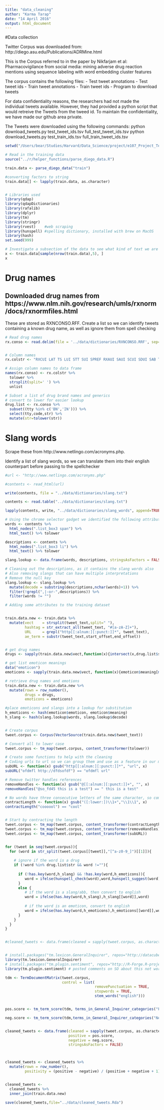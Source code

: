 ```yaml
---
title: "data_cleaning"
author: "Karma Tarap"
date: "14 April 2016"
output: html_document
---
```


#Data collection

Twitter Corpus was downloaded from: http://diego.asu.edu/Publications/ADRMine.html

This is the Corpus referred to in the paper by Nikfarjam et al: 
Pharmacovigilance from social media: mining adverse drug reaction mentions using sequence labeling with word embedding cluster features

The corpus contains the following files:
  - Test tweet annotations
  - Test tweet ids
  - Train tweet annotations
  - Train tweet ids
  - Program to download tweets
  
For data confidentiality reasons, the researchers had not made the individual tweets available. However, they had provided a python script that would retreive the Tweets from the tweed id. To maintain the confidentiality, we have made our github area private.

The Tweets were downloaded using the following commands:
  python download_tweets.py test_tweet_ids.tsv full_test_tweet_ids.tsv
  python download_tweets.py test_train_ids.tsv full_train_tweet_ids.tsv
  
  
  

```r

setwd("/Users/bear/Studies/Harvard/Data_Science/project/e107_Project_Test_Area/markdown")

# Read in the training data 
source("../r/helper_functions/parse_diego_data.R")

train.data <- parse_diego_data("train")

#converting factors to string
train.data[] <- lapply(train.data, as.character)


# Libraries used
library(qdap)
library(qdapDictionaries)
library(rafalib)
library(dplyr)
library(tm)
library(stringr)
library(rvest)    #web scraping
library(hunspell) #spelling dictionary, installed with brew on MacOS
library(hash)
set.seed(999)

# Investigate a subsection of the data to see what kind of text we are dealing with 
x <- train.data[sample(nrow(train.data),5), ]
x
```

# Drug names

## Downloaded drug names from https://www.nlm.nih.gov/research/umls/rxnorm/docs/rxnormfiles.html

These are stored as RXNCONSO.RFF. 
Create a list so we can identify tweets containing a known drug name, as well as ignore them from spell checking


```r

# Read drug names 
rx.conso <- read.delim(file = '../data/dictionaries/RXNCONSO.RRF', sep='|',header = F, stringsAsFactors=F)


# Column names
rx.colstr <- "RXCUI LAT TS LUI STT SUI SPREF RXAUI SAUI SCUI SDUI SAB TTY CODE STR SRL SUPPRESS CVF"

# Assign column names to data frame
names(rx.conso) <- rx.colstr %>%
  tolower %>%
  strsplit(split=' ') %>% 
  unlist

# Subset a list of drug brand names and generics
# convert to lower for easier lookup
drug.list <- rx.conso %>%
  subset((tty %in% c('BN','IN'))) %>%
  select(tty,code,str) %>%
  mutate(str=tolower(str))


```


# Slang words

Scrape these from http://www.netlingo.com/acronyms.php.

Identify a list of slang words, so we can translate them into their english counterpart before passing to the spellchecker 

```r


#url <- "http://www.netlingo.com/acronyms.php"

#contents <- read_html(url)

write(contents, file = "../data/dictionaries/slang.txt")

contents <- read.table("../data/dictionaries/slang.txt")

lapply(contents, write, "../data/dictionaries/slang_words", append=TRUE, ncolumns=1000)

# Using the chrome selector gadget we identified the following attributes containing the dictionary: .list_box3 li, .list_box3 span
words <- contents %>%
  html_nodes(".list_box3 span") %>%
  html_text() %>% tolower 

descriptions <- contents %>%
  html_nodes(".list_box3 li") %>%
  html_text() %>% tolower 

slang.lookup <- data.frame(words, descriptions, stringsAsFactors = FALSE)

# Cleaning out the descriptions, as it contains the slang words also
# Also removing slangs that can have multiple interpretations
# Remove the null key
slang.lookup <- slang.lookup %>% 
  mutate(decode = substring(descriptions,nchar(words)+1)) %>% 
  filter(!grepl(",|-or-",descriptions)) %>%
  filter(words != "")


```







```r

# Adding some attributes to the training dataset


train.data.new <- train.data %>% 
  mutate(vect    = strsplit(tweet_text,split=" "), 
         hashtag = str_extract_all(tweet_text, "#[a-zA-Z]+"),
         URL     = grepl("http[[:alnum:][:punct:]]*", tweet_text),
         ae_term = substr(tweet_text,start_offset,end_offset)) 


# get drug names
drugs <- sapply(train.data.new$vect,function(x){intersect(x,drug.list$str)})

# get list emoticon meanings
data("emoticon")
emoticons <- sapply(train.data.new$vect, function(x){emoticon$meaning[match(x,emoticon$emoticon)]})

# retrieve drug names and emotions
train.data.new <- train.data.new %>% 
  mutate(rown = row_number(),
         drugs = drugs,
         emoticons = emoticons)

#place emoticons and slangs into a lookup for substitution
h_emoticons <- hash(emoticon$emoticon, emoticon$meaning)
h_slang <- hash(slang.lookup$words, slang.lookup$decode)


# Create corpus
tweet.corpus <- Corpus(VectorSource(train.data.new$tweet_text))

# Convert all to lower case
tweet.corpus <- tm_map(tweet.corpus, content_transformer(tolower))

# Create some functions to help with the cleaning
# Coding urls to url so we can group them and use as a feature in our model
subURL <- function(x) gsub("http[[:alnum:][:punct:]]*", "url", x)
subURL("ofdmfl http://dfdsofdf") == "ofdmfl url"

# Remove twitter handles references
removeHandles <- function(x) gsub("@[[:alnum:][:punct:]]+", "", x)
removeHandles("@so_fd45 this is a test") == " this is a test"

# No words have three consecutive letters of the same character, so compressing to 2
contractLength <- function(x) gsub("([:lower:])\\1+","\\1\\1", x)
contractLength("coooool") == "cool"


# Start by contracting the length
tweet.corpus <- tm_map(tweet.corpus, content_transformer(contractLength))
tweet.corpus <- tm_map(tweet.corpus, content_transformer(removeHandles))
tweet.corpus <- tm_map(tweet.corpus, content_transformer(subURL))


for (tweet in seq(tweet.corpus)){
  for (word in str_split(tweet.corpus[[tweet]],"[^a-z0-9_]")[[1]]){
    
    # ignore if the word is a drug
    if (!word %in% drug.list$str && word !=""){
      
      if (!has.key(word,h_slang) && !has.key(word,h_emoticons)){
         word = ifelse(hunspell_check(word),word,hunspell_suggest(word)[[1]][1])
      }
      else {  
         # if the word is a slang/abb, then convert to english
         word = ifelse(has.key(word,h_slang),h_slang[[word]],word)
      
         # if the word is an emoticon, convert to english
         word = ifelse(has.key(word,h_emoticons),h_emoticons[[word]],word)
      }
    }
  }
}


#cleaned_tweets <- data.frame(cleaned = sapply(tweet.corpus, as.character), stringsAsFactors = FALSE)


# install.packages("tm.lexicon.GeneralInquirer", repos="http://datacube.wu.ac.at", type="source")
library(tm.lexicon.GeneralInquirer)
# install.packages("tm.plugin.sentiment", repos="http://R-Forge.R-project.org")
library(tm.plugin.sentiment) # posted comments on SO about this not working

tdm <- TermDocumentMatrix(tweet.corpus,
                          control = list(
                                         removePunctuation = TRUE,
                                         stopwords = TRUE,
                                         stem_words("english")))


pos.score <- tm_term_score(tdm, terms_in_General_Inquirer_categories("Positiv")) # this lists each document with number below

neg.score <- tm_term_score(tdm,terms_in_General_Inquirer_categories("Negativ")) 


cleaned_tweets <- data.frame(cleaned = sapply(tweet.corpus, as.character), 
                             positive = pos.score, 
                             negative = neg.score, 
                             stringsAsFactors = FALSE)



cleaned_tweets <- cleaned_tweets %>% 
  mutate(rown = row_number(), 
         positivity = (positive - negative) / (positive + negative + 1))


cleaned_tweets <- 
  cleaned_tweets %>% 
  inner_join(train.data.new)

save(cleaned_tweets,file="../data/cleaned_tweets.Rda")

```

